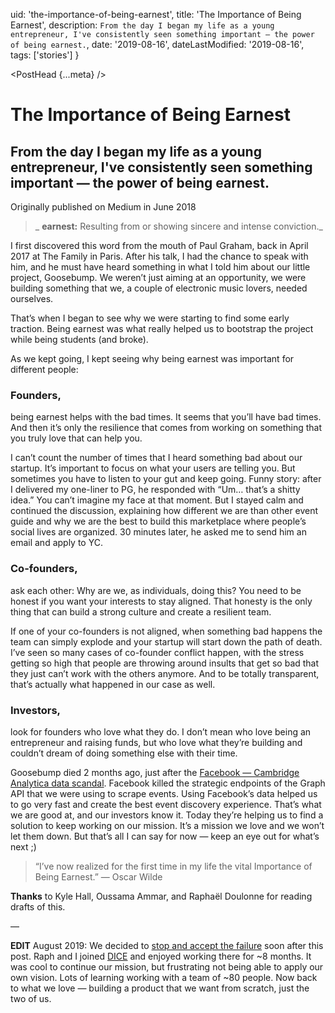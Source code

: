   uid: 'the-importance-of-being-earnest',
  title: 'The Importance of Being Earnest',
  description: `From the day I began my life as a young entrepreneur, I've consistently seen something important — the power of being earnest.`,
  date: '2019-08-16',
  dateLastModified: '2019-08-16',
  tags: ['stories']
}

<PostHead {...meta} />

# The Importance of Being Earnest

## From the day I began my life as a young entrepreneur, I've consistently seen something important — the power of being earnest.

Originally published on Medium in June 2018

> _ **earnest:** Resulting from or showing sincere and intense conviction._

I first discovered this word from the mouth of Paul Graham, back in April 2017 at The Family in Paris. After his talk, I had the chance to speak with him, and he must have heard something in what I told him about our little project, Goosebump. We weren’t just aiming at an opportunity, we were building something that we, a couple of electronic music lovers, needed ourselves.

That’s when I began to see why we were starting to find some early traction. Being earnest was what really helped us to bootstrap the project while being students (and broke).

As we kept going, I kept seeing why being earnest was important for different people:

### Founders,

being earnest helps with the bad times. It seems that you’ll have bad times. And then it’s only the resilience that comes from working on something that you truly love that can help you.

I can’t count the number of times that I heard something bad about our startup. It’s important to focus on what your users are telling you. But sometimes you have to listen to your gut and keep going. Funny story: after I delivered my one-liner to PG, he responded with “Um… that’s a shitty idea.” You can’t imagine my face at that moment. But I stayed calm and continued the discussion, explaining how different we are than other event guide and why we are the best to build this marketplace where people’s social lives are organized. 30 minutes later, he asked me to send him an email and apply to YC.

### Co-founders,

ask each other: Why are we, as individuals, doing this? You need to be honest if you want your interests to stay aligned. That honesty is the only thing that can build a strong culture and create a resilient team.

If one of your co-founders is not aligned, when something bad happens the team can simply explode and your startup will start down the path of death. I’ve seen so many cases of co-founder conflict happen, with the stress getting so high that people are throwing around insults that get so bad that they just can’t work with the others anymore. And to be totally transparent, that’s actually what happened in our case as well.

### Investors,

look for founders who love what they do. I don’t mean who love being an entrepreneur and raising funds, but who love what they’re building and couldn’t dream of doing something else with their time.

Goosebump died 2 months ago, just after the [Facebook — Cambridge Analytica data scandal](https://en.wikipedia.org/wiki/Facebook%E2%80%93Cambridge_Analytica_data_scandal). Facebook killed the strategic endpoints of the Graph API that we were using to scrape events. Using Facebook’s data helped us to go very fast and create the best event discovery experience. That’s what we are good at, and our investors know it. Today they’re helping us to find a solution to keep working on our mission. It’s a mission we love and we won’t let them down. But that’s all I can say for now — keep an eye out for what’s next ;)

> “I’ve now realized for the first time in my life the vital Importance of Being Earnest.” — Oscar Wilde

**Thanks** to Kyle Hall, Oussama Ammar, and Raphaël Doulonne for reading drafts of this.

—

**EDIT** August 2019: We decided to [stop and accept the failure](https://avc.com/2018/11/pivot-or-fail/) soon after this post. Raph and I joined [DICE](https://dice.fm/) and enjoyed working there for ~8 months. It was cool to continue our mission, but frustrating not being able to apply our own vision. Lots of learning working with a team of ~80 people. Now back to what we love — building a product that we want from scratch, just the two of us.
